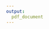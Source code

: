 ```yaml
---
output:
  pdf_document
---
```


\begin{centering}

\vspace{2.5cm}

\Huge

{\bf The future is green companies: evidence from top US publicly listed companies}

\vspace{1cm}

\Large
Pierrick Kinif

\vspace{1cm}


\normalsize
Thesis submitted for the Master's Degree in Business Management and Administration


\vspace{0.5cm}

\includegraphics[width=0.4\textwidth]{figures/UNamur.png}


\vspace{0.5cm}

\normalsize
Supervised by:\\
\vspace{0.5cm}

Prof. Sophie Béreau\\
Prof. Jean-Yves Gnabo
\vspace{1.5cm}



\vfill
\normalsize

Faculty of Economics, Social Sciences and Business Administration\\
University of Namur, Belgium\\
May 2018



\end{centering}